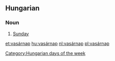 ==Hungarian==
===Noun===

#[[Sunday]]

[[Category:Hungarian days of the week]]

[[et:vasárnap]]
[[hu:vasárnap]]
[[nl:vasárnap]]
[[pl:vasárnap]]